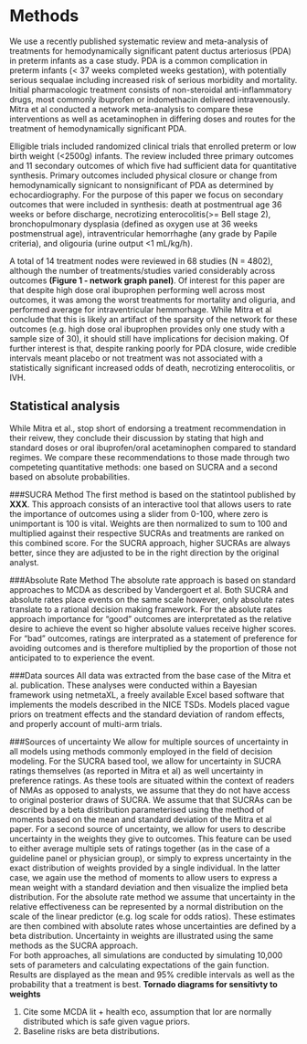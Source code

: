 # Methods  
We use a recently published systematic review and meta-analysis of treatments for hemodynamically significant patent ductus arteriosus (PDA) in preterm infants as a case study. 
PDA is a common complication in preterm infants (< 37 weeks completed weeks gestation), with potentially serious sequalae including increased risk of serious morbidity and mortality. 
Initial pharmacologic treatment consists of non-steroidal anti-inflammatory drugs, most commonly ibuprofen or indomethacin delivered intravenously. 
Mitra et al conducted a network meta-analysis to compare these interventions as well as acetaminophen in differing doses and routes for the treatment of hemodynamically significant PDA.  
 
Elligible trials included randomized clinical trials that enrolled preterm or low birth weight (<2500g) infants. 
The review included three primary outcomes and 11 secondary outcomes of which five had sufficient data for quantitative synthesis.
Primary outcomes included physical closure or change from hemodynamically signicant to nonsignificant of PDA as determined by echocardiography.
For the purpose of this paper we focus on secondary outcomes that were included in synthesis: death at postmentrual age 36 weeks or before discharge, necrotizing enterocolitis(>= Bell stage 2), bronchopulmonary dysplasia (defined as oxygen use at 36 weeks postmenstrual age), intraventricular hemorrhaghe (any grade by Papile criteria), and oligouria (urine output <1 mL/kg/h). 

A total of 14 treatment nodes were reviewed in 68 studies (N = 4802), although the number of treatments/studies varied considerably across outcomes **(Figure 1 - network graph panel)**. 
Of interest for this paper are that despite high dose oral ibuprophen performing well across most outcomes, it was among the worst treatments for mortality and oliguria, and performed average for intraventricular hemmorhage.
While Mitra et al conclude that this is likely an artifact of the sparsity of the network for these outcomes (e.g. high dose oral ibuprophen provides only one study with a sample size of 30), it should still have implications for decision making.
Of further interest is that, despite ranking poorly for PDA closure, wide credible intervals meant placebo or not treatment was not associated with a statistically significant increased odds of death, necrotizing enterocolitis, or IVH.   

## Statistical analysis  
While Mitra et al., stop short of endorsing a treatment recommendation in their reivew, they conclude their discussion by stating that high and standard doses or oral ibuprofen/oral acetaminophen compared to standard regimes. 
We compare these recommendations to those made through two competeting quantitative methods: one based on SUCRA and a second based on absolute probabilities. 

###SUCRA Method
The first method is based on the statintool published by **XXX**. 
This approach consists of an interactive tool that allows users to rate the importance of outcomes using a slider from 0-100, where zero is unimportant is 100 is vital. 
Weights are then normalized to sum to 100 and multiplied against their respective SUCRAs and treatments are ranked on this combined score. 
For the SUCRA approach, higher SUCRAs are always better, since they are adjusted to be in the right direction by the original analyst.  

###Absolute Rate Method
The absolute rate approach is based on standard approaches to MCDA as described by Vandergoert et al.
Both SUCRA and absolute rates place events on the same scale however, only absolute rates translate to a rational decision making framework. 
For the absolute rates approach importance for "good" outcomes are interpretated as the relative desire to achieve the event so higher absolute values receive higher scores.
For "bad" outcomes, ratings are interprated as a statement of preference for avoiding outcomes and is therefore multiplied by the proportion of those not anticipated to to experience the event.

  
###Data sources
All data was extracted from the base case of the Mitra et al. publication.
These analyses were conducted within a Bayesian framework using netmetaXL, a freely available Excel based software that implements the models described in the NICE TSDs.
Models placed vague priors on treatment effects and the standard deviation of random effects, and properly account of multi-arm trials. 

###Sources of uncertainty
We allow for multiple sources of uncertainty in all models using methods commonly employed in the field of decision modeling. 
For the SUCRA based tool, we allow for uncertainty in SUCRA ratings themselves (as reported in Mitra et al) as well uncertainty in preference ratings. 
As these tools are situated within the context of readers of NMAs as opposed to analysts, we assume that they do not have access to original posterior draws of SUCRA.
We assume that that SUCRAs can be described by a beta distribution parameterised using the method of moments based on the mean and standard deviation of the Mitra et al paper.
For a second source of uncertainty, we allow for users to describe uncertainty in the weights they give to outcomes. 
This feature can be used to either average multiple sets of ratings together (as in the case of a guideline panel or physician group), or simply to express uncertainty in the exact distribution of weights provided by a single individual.
In the latter case, we again use the method of moments to allow users to express a mean weight with a standard deviation and then visualize the implied beta distribution.
For the absolute rate method we assume that uncertainty in the relative effectiveness can be represented by a normal distribution on the scale of the linear predictor (e.g. log scale for odds ratios). 
These estimates are then combined with absolute rates whose uncertainties are defined by a beta distribution. 
Uncertainty in weights are illustrated using the same methods as the SUCRA approach.  
For both approaches, all simulations are conducted by simulating 10,000 sets of parameters and calculating expectations of the gain function. Results are displayed as the mean and 95% credible intervals as well as the probability that a treatment is best. **Tornado diagrams for sensitivty to weights**


1. Cite some MCDA lit + health eco, assumption that lor are normally distributed which is safe given vague priors.  
2. Baseline risks are beta distributions.